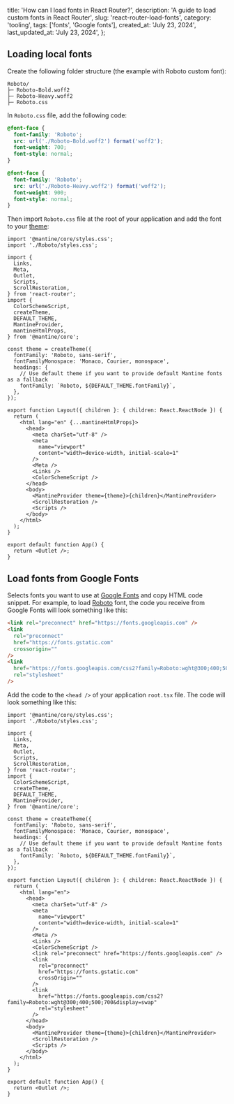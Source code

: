 
  title: 'How can I load fonts in React Router?',
  description: 'A guide to load custom fonts in React Router',
  slug: 'react-router-load-fonts',
  category: 'tooling',
  tags: ['fonts', 'Google fonts'],
  created_at: 'July 23, 2024',
  last_updated_at: 'July 23, 2024',
};


## Loading local fonts

Create the following folder structure (the example with Roboto custom font):

```plaintext
Roboto/
├─ Roboto-Bold.woff2
├─ Roboto-Heavy.woff2
├─ Roboto.css
```

In `Roboto.css` file, add the following code:

```css
@font-face {
  font-family: 'Roboto';
  src: url('./Roboto-Bold.woff2') format('woff2');
  font-weight: 700;
  font-style: normal;
}

@font-face {
  font-family: 'Roboto';
  src: url('./Roboto-Heavy.woff2') format('woff2');
  font-weight: 900;
  font-style: normal;
}
```

Then import `Roboto.css` file at the root of your application and
add the font to your [theme](https://mantine.dev/theming/theme-object/):

```tsx
import '@mantine/core/styles.css';
import './Roboto/styles.css';

import {
  Links,
  Meta,
  Outlet,
  Scripts,
  ScrollRestoration,
} from 'react-router';
import {
  ColorSchemeScript,
  createTheme,
  DEFAULT_THEME,
  MantineProvider,
  mantineHtmlProps,
} from '@mantine/core';

const theme = createTheme({
  fontFamily: 'Roboto, sans-serif',
  fontFamilyMonospace: 'Monaco, Courier, monospace',
  headings: {
    // Use default theme if you want to provide default Mantine fonts as a fallback
    fontFamily: `Roboto, ${DEFAULT_THEME.fontFamily}`,
  },
});

export function Layout({ children }: { children: React.ReactNode }) {
  return (
    <html lang="en" {...mantineHtmlProps}>
      <head>
        <meta charSet="utf-8" />
        <meta
          name="viewport"
          content="width=device-width, initial-scale=1"
        />
        <Meta />
        <Links />
        <ColorSchemeScript />
      </head>
      <body>
        <MantineProvider theme={theme}>{children}</MantineProvider>
        <ScrollRestoration />
        <Scripts />
      </body>
    </html>
  );
}

export default function App() {
  return <Outlet />;
}
```

## Load fonts from Google Fonts

Selects fonts you want to use at [Google Fonts](https://fonts.google.com/) and copy
HTML code snippet. For example, to load [Roboto](https://fonts.google.com/specimen/Roboto)
font, the code you receive from Google Fonts will look something like this:

```html
<link rel="preconnect" href="https://fonts.googleapis.com" />
<link
  rel="preconnect"
  href="https://fonts.gstatic.com"
  crossorigin=""
/>
<link
  href="https://fonts.googleapis.com/css2?family=Roboto:wght@300;400;500;700&display=swap"
  rel="stylesheet"
/>
```

Add the code to the `<head />` of your application `root.tsx` file.
The code will look something like this:

```tsx
import '@mantine/core/styles.css';
import './Roboto/styles.css';

import {
  Links,
  Meta,
  Outlet,
  Scripts,
  ScrollRestoration,
} from 'react-router';
import {
  ColorSchemeScript,
  createTheme,
  DEFAULT_THEME,
  MantineProvider,
} from '@mantine/core';

const theme = createTheme({
  fontFamily: 'Roboto, sans-serif',
  fontFamilyMonospace: 'Monaco, Courier, monospace',
  headings: {
    // Use default theme if you want to provide default Mantine fonts as a fallback
    fontFamily: `Roboto, ${DEFAULT_THEME.fontFamily}`,
  },
});

export function Layout({ children }: { children: React.ReactNode }) {
  return (
    <html lang="en">
      <head>
        <meta charSet="utf-8" />
        <meta
          name="viewport"
          content="width=device-width, initial-scale=1"
        />
        <Meta />
        <Links />
        <ColorSchemeScript />
        <link rel="preconnect" href="https://fonts.googleapis.com" />
        <link
          rel="preconnect"
          href="https://fonts.gstatic.com"
          crossOrigin=""
        />
        <link
          href="https://fonts.googleapis.com/css2?family=Roboto:wght@300;400;500;700&display=swap"
          rel="stylesheet"
        />
      </head>
      <body>
        <MantineProvider theme={theme}>{children}</MantineProvider>
        <ScrollRestoration />
        <Scripts />
      </body>
    </html>
  );
}

export default function App() {
  return <Outlet />;
}
```
